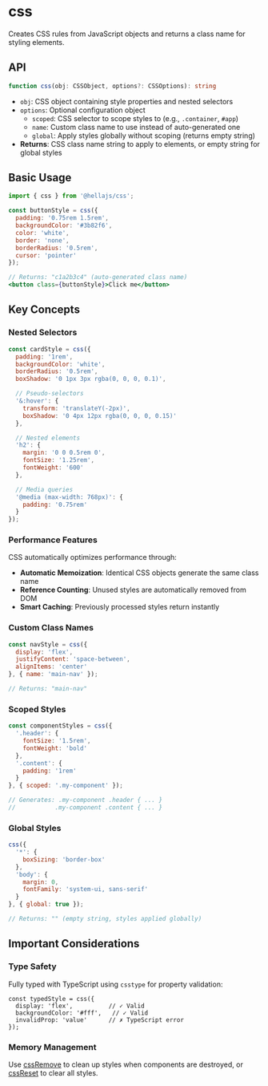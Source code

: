 # css

Creates CSS rules from JavaScript objects and returns a class name for styling elements.

## API

```typescript
function css(obj: CSSObject, options?: CSSOptions): string
```
- `obj`: CSS object containing style properties and nested selectors
- `options`: Optional configuration object
  - `scoped`: CSS selector to scope styles to (e.g., `.container`, `#app`)
  - `name`: Custom class name to use instead of auto-generated one
  - `global`: Apply styles globally without scoping (returns empty string)
- **Returns**: CSS class name string to apply to elements, or empty string for global styles

## Basic Usage

```jsx
import { css } from '@hellajs/css';

const buttonStyle = css({
  padding: '0.75rem 1.5rem',
  backgroundColor: '#3b82f6',
  color: 'white',
  border: 'none',
  borderRadius: '0.5rem',
  cursor: 'pointer'
});

// Returns: "c1a2b3c4" (auto-generated class name)
<button class={buttonStyle}>Click me</button>
```

## Key Concepts

### Nested Selectors

```jsx
const cardStyle = css({
  padding: '1rem',
  backgroundColor: 'white',
  borderRadius: '0.5rem',
  boxShadow: '0 1px 3px rgba(0, 0, 0, 0.1)',

  // Pseudo-selectors
  '&:hover': {
    transform: 'translateY(-2px)',
    boxShadow: '0 4px 12px rgba(0, 0, 0, 0.15)'
  },

  // Nested elements
  'h2': {
    margin: '0 0 0.5rem 0',
    fontSize: '1.25rem',
    fontWeight: '600'
  },

  // Media queries
  '@media (max-width: 768px)': {
    padding: '0.75rem'
  }
});
```

### Performance Features

CSS automatically optimizes performance through:

- **Automatic Memoization**: Identical CSS objects generate the same class name
- **Reference Counting**: Unused styles are automatically removed from DOM
- **Smart Caching**: Previously processed styles return instantly

### Custom Class Names

```jsx
const navStyle = css({
  display: 'flex',
  justifyContent: 'space-between',
  alignItems: 'center'
}, { name: 'main-nav' });

// Returns: "main-nav"
```

### Scoped Styles

```jsx
const componentStyles = css({
  '.header': {
    fontSize: '1.5rem',
    fontWeight: 'bold'
  },
  '.content': {
    padding: '1rem'
  }
}, { scoped: '.my-component' });

// Generates: .my-component .header { ... }
//           .my-component .content { ... }
```

### Global Styles

```jsx
css({
  '*': {
    boxSizing: 'border-box'
  },
  'body': {
    margin: 0,
    fontFamily: 'system-ui, sans-serif'
  }
}, { global: true });

// Returns: "" (empty string, styles applied globally)
```

## Important Considerations

### Type Safety

Fully typed with TypeScript using `csstype` for property validation:

```tsx
const typedStyle = css({
  display: 'flex',          // ✓ Valid
  backgroundColor: '#fff',   // ✓ Valid
  invalidProp: 'value'      // ✗ TypeScript error
});
```

### Memory Management

Use [cssRemove](/reference/css/cssremove) to clean up styles when components are destroyed, or [cssReset](/reference/css/cssreset) to clear all styles.